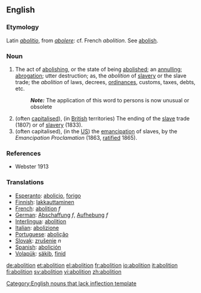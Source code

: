 ==English==
===Etymology===
Latin ''[[abolitio]]'', from ''[[abolere]]'': cf. French ''abolition''. See [[abolish]]. 
===Noun===
#The act of [[abolishing]], or the state of being [[abolished]]; an [[annulling]]; [[abrogation]]; utter destruction; as, the ''abolition'' of [[slave]]ry or the slave trade; the ''abolition'' of laws, decrees, [[ordinances]], customs, taxes, debts, etc.
#:'''''Note:''''' The application of this word to persons is now unusual or obsolete
#(often [[capitalised]]), (in [[British]] territories) The ending of the [[slave]] trade (1807) or of [[slavery]] (1833).
#(often capitalised), (in the [[US]]) the [[emancipation]] of slaves, by the ''Emancipation Proclamation'' (1863, [[ratified]] 1865).

===References===
*Webster 1913
===Translations===
*[[Esperanto]]: [[abolicio]], [[forigo]] 
*[[Finnish]]: [[lakkauttaminen]]
*[[French]]: [[abolition]] ''f''
*[[German]]: [[Abschaffung]] ''f'', [[Aufhebung]] ''f''
*[[Interlingua]]: [[abolition]] 
*[[Italian]]: [[abolizione]] 
*[[Portuguese]]: [[abolição]] 
*[[Slovak]]: [[zrušenie]] ''n''
*[[Spanish]]: [[abolición]]
*[[Volapük]]: [[säkib]], [[finid]]

[[Category:English nouns that lack inflection template]]

[[de:abolition]]
[[et:abolition]]
[[el:abolition]]
[[fr:abolition]]
[[io:abolition]]
[[it:abolition]]
[[fi:abolition]]
[[sv:abolition]]
[[vi:abolition]]
[[zh:abolition]]